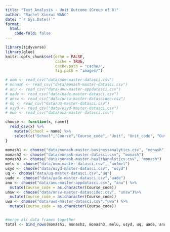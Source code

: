 ```yaml
---
title: "Text Analysis - Unit Outcome (Group of 8)"
author: "Rachel Xinrui WANG"
date: "`r Sys.Date()`"
format: 
  html:
    code-fold: false
---
```


```r
library(tidyverse)
library(glue)
knitr::opts_chunk$set(echo = FALSE,
                      cache = TRUE,
                      cache.path = "cache/",
                      fig.path = "images/")

```

```r
# uom <- read_csv("data/uom-master-datasci.csv")
# monash <- read_csv("data/monash-master-datasci.csv")
# anu <- read_csv("data/anu-master-appdatasci.csv")
# uade <- read_csv("data/uade-master-datasci.csv")
# unsw <- read_csv("data/unsw-master-datascidec.csv")
# uq <- read_csv("data/uq-master-datasci.csv")
# usyd <- read_csv("data/usyd-master-datasci.csv")
# uwa <- read_csv("data/uwa-master-datasci.csv")
```

```r
choose <- function(x, name){
  read_csv(x) %>% 
    mutate(School = name) %>% 
    select(c("School","Course","Course_code", "Unit", "Unit_code", "Outcomes"))
}
```

```r
monash1 <- choose("data/monash-master-businessanalytics.csv", "monash")
monash2 <- choose("data/monash-master-datasci.csv", "monash")
monash3 <- choose("data/monash-master-healthanalytics.csv", "monash")
melu <- choose("data/uom-master-datasci.csv", "uofmel")
usyd <- choose("data/usyd-master-datasci.csv", "usyd")
uq <- choose("data/uq-master-datasci.csv","uq")
uade <- choose("data/uade-master-datasci.csv","uade")
anu <- choose("data/anu-master-appdatasci.csv", "anu") %>% 
  mutate(Course_code = as.character(Course_code))
unsw <- choose("data/unsw-master-datascidec.csv", "unsw")%>% 
  mutate(Course_code = as.character(Course_code))
uwa <- choose("data/uwa-master-datasci.csv","uwa") %>% 
  mutate(Course_code = as.character(Course_code))


#merge all data frames together
total <- bind_rows(monash1, monash2, monash3, melu, usyd, uq, uade, anu, unsw, uwa)
```



